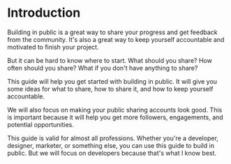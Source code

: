 
# Introduction

Building in public is a great way to share your progress and get feedback from the community. It's also a great way to keep yourself accountable and motivated to finish your project.

But it can be hard to know where to start. What should you share? How often should you share? What if you don't have anything to share?

This guide will help you get started with building in public. It will give you some ideas for what to share, how to share it, and how to keep yourself accountable.

We will also focus on making your public sharing accounts look good. This is important because it will help you get more followers, engagements, and potential opportunities.

<Callout>
This guide is valid for almost all professions. Whether you're a developer, designer, marketer, or something else, you can use this guide to build in public. But we will focus on developers because that's what I know best.
</Callout>